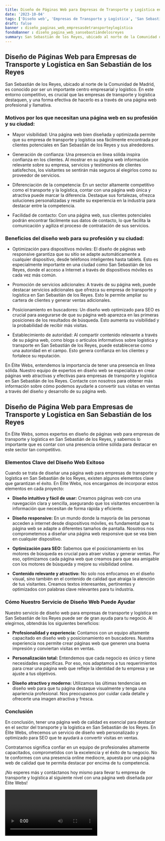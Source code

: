 ```yaml
---
title: Diseño de Páginas Web para Empresas de Transporte y Logística en San Sebastián de los Reyes
date: '2023-10-04'
tags: ['Diseño web', 'Empresas de Transporte y Logística', 'San Sebastián de los Reyes']
draft: false
banner : diseño_paginas_web_empresasdetransporteylogística
fondoBanner : diseño_pagina_web_sansebastiándelosreyes
summary: San Sebastián de los Reyes, ubicado al norte de la Comunidad de Madrid, es conocido por ser un importante centro empresarial y logístico. En este entorno competitivo, es crucial que las empresas de transporte y logística destaquen, y una forma efectiva de hacerlo es a través de una página web profesional y llamativa.
---
```


## Diseño de Páginas Web para Empresas de Transporte y Logística en San Sebastián de los Reyes

San Sebastián de los Reyes, ubicado al norte de la Comunidad de Madrid, es conocido por ser un importante centro empresarial y logístico. En este entorno competitivo, es crucial que las empresas de transporte y logística destaquen, y una forma efectiva de hacerlo es a través de una página web profesional y llamativa.

### Motivos por los que necesitan una página web en su profesión y su ciudad:

- Mayor visibilidad: Una página web bien diseñada y optimizada permite que su empresa de transporte y logística sea fácilmente encontrada por clientes potenciales en San Sebastián de los Reyes y sus alrededores.

- Generación de confianza: Una presencia en línea sólida inspira confianza en los clientes. Al mostrar en su página web información relevante sobre su empresa, servicios y testimonios de clientes satisfechos, los visitantes se sentirán más seguros al elegirlos como su proveedor de servicios.

- Diferenciación de la competencia: En un sector altamente competitivo como el transporte y la logística, contar con una página web única y atractiva puede marcar la diferencia. Destaque sus fortalezas, ofrezca soluciones personalizadas y resalte su experiencia en la industria para destacar entre la competencia.

- Facilidad de contacto: Con una página web, sus clientes potenciales podrán encontrar fácilmente sus datos de contacto, lo que facilita la comunicación y agiliza el proceso de contratación de sus servicios.

### Beneficios del diseño web para su profesión y su ciudad:

- Optimización para dispositivos móviles: El diseño de páginas web responsive garantiza que su sitio se adapte automáticamente a cualquier dispositivo, desde teléfonos inteligentes hasta tablets. Esto es especialmente importante en una ciudad como San Sebastián de los Reyes, donde el acceso a Internet a través de dispositivos móviles es cada vez más común.

- Promoción de servicios adicionales: A través de su página web, puede destacar servicios adicionales que ofrezca su empresa de transporte y logística en San Sebastián de los Reyes. Esto le permite ampliar su cartera de clientes y generar ventas adicionales.

- Posicionamiento en buscadores: Un diseño web optimizado para SEO es crucial para asegurarse de que su página web aparezca en las primeras posiciones de los resultados de búsqueda. Esto aumenta su visibilidad y la probabilidad de recibir más visitas.

- Establecimiento de autoridad: Al compartir contenido relevante a través de su página web, como blogs o artículos informativos sobre logística y transporte en San Sebastián de los Reyes, puede establecerse como una autoridad en el campo. Esto genera confianza en los clientes y fortalece su reputación.

En Élite Webs, entendemos la importancia de tener una presencia en línea sólida. Nuestro equipo de expertos en diseño web se especializa en crear páginas web atractivas y efectivas para empresas de transporte y logística en San Sebastián de los Reyes. Contacte con nosotros para obtener más información sobre cómo podemos ayudarle a convertir sus visitas en ventas a través del diseño y desarrollo de su página web.

<GifSeo />

<Cta />

## Diseño de Página Web para Empresas de Transporte y Logística en San Sebastián de los Reyes

En Élite Webs, somos expertos en diseño de páginas web para empresas de transporte y logística en San Sebastián de los Reyes, y sabemos lo importante que es contar con una presencia online sólida para destacar en este sector tan competitivo. 

### Elementos Clave del Diseño Web Exitoso

Cuando se trata de diseñar una página web para empresas de transporte y logística en San Sebastián de los Reyes, existen algunos elementos clave que garantizan el éxito. En Élite Webs, nos encargamos de incorporar estos elementos en cada proyecto:

- **Diseño intuitivo y fácil de usar:** Creamos páginas web con una navegación clara y sencilla, asegurando que los visitantes encuentren la información que necesitan de forma rápida y eficiente.

- **Diseño responsive:** En un mundo donde la mayoría de las personas acceden a internet desde dispositivos móviles, es fundamental que tu página web se adapte a diferentes tamaños de pantalla. Nosotros nos comprometemos a diseñar una página web responsive que se vea bien en cualquier dispositivo.

- **Optimización para SEO:** Sabemos que el posicionamiento en los motores de búsqueda es crucial para atraer visitas y generar ventas. Por eso, optimizamos cada página web que creamos para que sea amigable con los motores de búsqueda y mejore su visibilidad online.

- **Contenido relevante y atractivo:** No solo nos enfocamos en el diseño visual, sino también en el contenido de calidad que atraiga la atención de tus visitantes. Creamos textos interesantes, pertinentes y optimizados con palabras clave relevantes para tu industria.

### Cómo Nuestro Servicio de Diseño Web Puede Ayudar

Nuestro servicio de diseño web para empresas de transporte y logística en San Sebastián de los Reyes puede ser de gran ayuda para tu negocio. Al elegirnos, obtendrás los siguientes beneficios:

- **Profesionalidad y experiencia:** Contamos con un equipo altamente capacitado en diseño web y posicionamiento en buscadores. Nuestra experiencia nos permite crear páginas web que generen una buena impresión y conviertan visitas en ventas.

- **Personalización total:** Entendemos que cada negocio es único y tiene necesidades específicas. Por eso, nos adaptamos a tus requerimientos para crear una página web que refleje la identidad de tu empresa y se ajuste a tus objetivos.

- **Diseño atractivo y moderno:** Utilizamos las últimas tendencias en diseño web para que tu página destaque visualmente y tenga una apariencia profesional. Nos preocupamos por cuidar cada detalle y ofrecerte una imagen atractiva y fresca.

### Conclusión

En conclusión, tener una página web de calidad es esencial para destacar en el sector del transporte y la logística en San Sebastián de los Reyes. En Élite Webs, ofrecemos un servicio de diseño web personalizado y optimizado para SEO que te ayudará a convertir visitas en ventas.

Contratarnos significa confiar en un equipo de profesionales altamente capacitados, comprometidos con la excelencia y el éxito de tu negocio. No te conformes con una presencia online mediocre, apuesta por una página web de calidad que te permita destacar por encima de tu competencia.

¡No esperes más y contáctanos hoy mismo para llevar tu empresa de transporte y logística al siguiente nivel con una página web diseñada por Élite Webs!

<Video />

<CtaBot job='Empresas de Transporte y Logística' city='San Sebastián de los Reyes'/>

<Gmaps query='San Sebastián de los Reyes+españa+maps' />